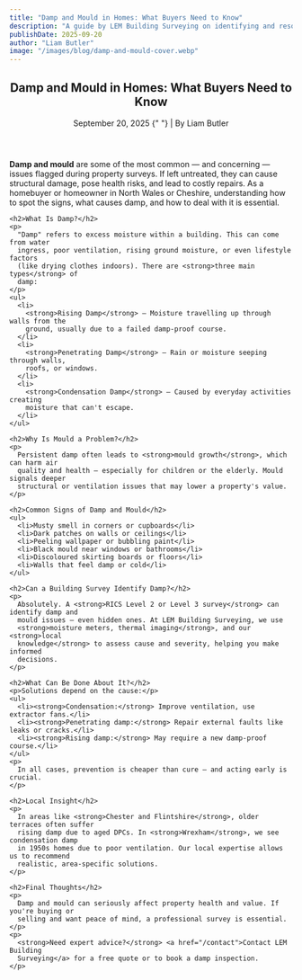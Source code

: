 ```yaml
---
title: "Damp and Mould in Homes: What Buyers Need to Know"
description: "A guide by LEM Building Surveying on identifying and resolving damp and mould issues in properties across North Wales and Cheshire."
publishDate: 2025-09-20
author: "Liam Butler"
image: "/images/blog/damp-and-mould-cover.webp"
---
```


<article itemscope itemtype="https://schema.org/Article">
  <header>
    <h1 itemprop="headline">Damp and Mould in Homes: What Buyers Need to Know</h1>
    <p>
      <time datetime="2025-09-20" itemprop="datePublished">September 20, 2025</time>
      {" "} | By <span itemprop="author">Liam Butler</span>
    </p>
  </header>

  <section itemprop="articleBody">
    <p>
      <strong>Damp and mould</strong> are some of the most common — and concerning —
      issues flagged during property surveys. If left untreated, they can cause
      structural damage, pose health risks, and lead to costly repairs. As a
      homebuyer or homeowner in North Wales or Cheshire, understanding how to spot the
      signs, what causes damp, and how to deal with it is essential.
    </p>

    <h2>What Is Damp?</h2>
    <p>
      "Damp" refers to excess moisture within a building. This can come from water
      ingress, poor ventilation, rising ground moisture, or even lifestyle factors
      (like drying clothes indoors). There are <strong>three main types</strong> of
      damp:
    </p>
    <ul>
      <li>
        <strong>Rising Damp</strong> – Moisture travelling up through walls from the
        ground, usually due to a failed damp-proof course.
      </li>
      <li>
        <strong>Penetrating Damp</strong> – Rain or moisture seeping through walls,
        roofs, or windows.
      </li>
      <li>
        <strong>Condensation Damp</strong> – Caused by everyday activities creating
        moisture that can't escape.
      </li>
    </ul>

    <h2>Why Is Mould a Problem?</h2>
    <p>
      Persistent damp often leads to <strong>mould growth</strong>, which can harm air
      quality and health — especially for children or the elderly. Mould signals deeper
      structural or ventilation issues that may lower a property's value.
    </p>

    <h2>Common Signs of Damp and Mould</h2>
    <ul>
      <li>Musty smell in corners or cupboards</li>
      <li>Dark patches on walls or ceilings</li>
      <li>Peeling wallpaper or bubbling paint</li>
      <li>Black mould near windows or bathrooms</li>
      <li>Discoloured skirting boards or floors</li>
      <li>Walls that feel damp or cold</li>
    </ul>

    <h2>Can a Building Survey Identify Damp?</h2>
    <p>
      Absolutely. A <strong>RICS Level 2 or Level 3 survey</strong> can identify damp and
      mould issues — even hidden ones. At LEM Building Surveying, we use
      <strong>moisture meters, thermal imaging</strong>, and our <strong>local
      knowledge</strong> to assess cause and severity, helping you make informed
      decisions.
    </p>

    <h2>What Can Be Done About It?</h2>
    <p>Solutions depend on the cause:</p>
    <ul>
      <li><strong>Condensation:</strong> Improve ventilation, use extractor fans.</li>
      <li><strong>Penetrating damp:</strong> Repair external faults like leaks or cracks.</li>
      <li><strong>Rising damp:</strong> May require a new damp-proof course.</li>
    </ul>
    <p>
      In all cases, prevention is cheaper than cure — and acting early is crucial.
    </p>

    <h2>Local Insight</h2>
    <p>
      In areas like <strong>Chester and Flintshire</strong>, older terraces often suffer
      rising damp due to aged DPCs. In <strong>Wrexham</strong>, we see condensation damp
      in 1950s homes due to poor ventilation. Our local expertise allows us to recommend
      realistic, area-specific solutions.
    </p>

    <h2>Final Thoughts</h2>
    <p>
      Damp and mould can seriously affect property health and value. If you're buying or
      selling and want peace of mind, a professional survey is essential.
    </p>
    <p>
      <strong>Need expert advice?</strong> <a href="/contact">Contact LEM Building
      Surveying</a> for a free quote or to book a damp inspection.
    </p>
  </section>

  <script type="application/ld+json">
    {JSON.stringify({
      "@context": "https://schema.org",
      "@type": "BlogPosting",
      mainEntityOfPage: {
        "@type": "WebPage",
        "@id": "https://www.lembuildingsurveying.co.uk/blog/damp-and-mould",
      },
      headline: "Damp and Mould in Homes: What Buyers Need to Know",
      description:
        "A guide by LEM Building Surveying on identifying and resolving damp and mould issues in properties across North Wales and Cheshire.",
      image:
        "https://www.lembuildingsurveying.co.uk/images/blog/damp-and-mould-cover.webp",
      author: {
        "@type": "Person",
        name: "Liam Butler",
        url: "https://www.lembuildingsurveying.co.uk/about",
        jobTitle: "Building Surveyor",
        affiliation: {
          "@type": "Organization",
          name: "LEM Building Surveying Ltd",
        },
      },
      publisher: {
        "@type": "Organization",
        name: "LEM Building Surveying Ltd",
        logo: {
          "@type": "ImageObject",
          url: "https://www.lembuildingsurveying.co.uk/images/logo.webp",
        },
      },
      datePublished: "2025-09-20",
      dateModified: "2025-09-20",
    })}
  </script>
</article>
